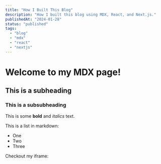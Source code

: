 ```yaml
---
title: "How I Built This Blog"
description: "How I built this blog using MDX, React, and Next.js."
publishedAt: "2024-01-28"
status: "published"
tags:
  - "blog"
  - "mdx"
  - "react"
  - "nextjs"
---
```


# Welcome to my MDX page!

## This is a subheading

### This is a subsubheading
 
This is some **bold** and _italics_ text.
 
This is a list in markdown:
 
- One
- Two
- Three
 
Checkout my iframe:

<IbgeChart url="https://ibge-dados-web.vercel.app/frame?pesquisa=ST&agregado=2072&variavel=933&periodos=202401%2C202304%2C202303%2C202302%2C202301%2C202204%2C202203%2C202202%2C202201%2C202104%2C202103%2C202102%2C202101%2C202004%2C202003%2C202002%2C202001%2C201904%2C201903%2C201902%2C201901%2C201804%2C201803%2C201802%2C201801%2C201704%2C201703%2C201702%2C201701%2C201604%2C201603%2C201602%2C201601%2C201504%2C201503%2C201502%2C201501%2C201404%2C201403%2C201402%2C201401%2C201304%2C201303%2C201302%2C201301%2C201204%2C201203%2C201202%2C201201%2C201104%2C201103%2C201102%2C201101%2C201004%2C201003%2C201002%2C201001%2C200904%2C200903%2C200902%2C200901%2C200804%2C200803%2C200802%2C200801%2C200704%2C200703%2C200702%2C200701%2C200604%2C200603%2C200602%2C200601%2C200504%2C200503%2C200502%2C200501%2C200404%2C200403%2C200402%2C200401%2C200304%2C200303%2C200302%2C200301%2C200204%2C200203%2C200202%2C200201%2C200104%2C200103%2C200102%2C200101%2C200004%2C200003%2C200002%2C200001&nivelGeografico=N1&locais=1"/>
